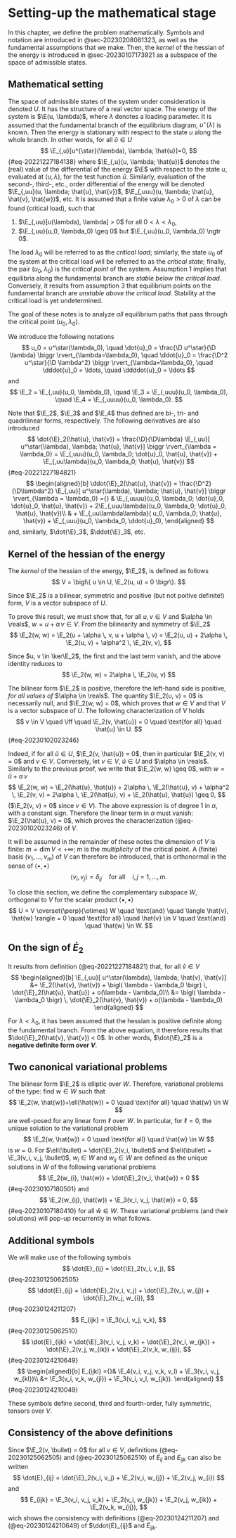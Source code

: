 # Setting-up the mathematical stage {#sec-20230402152824}

In this chapter, we define the problem mathematically. Symbols and notation are introduced in @sec-20230208081323, as well as the fundamental assumptions that we make. Then, the *kernel* of the hessian of the energy is introduced in @sec-20230107173921 as a subspace of the space of admissible states.

## Mathematical setting {#sec-20230208081323}

The space of admissible states of the system under consideration is denoted $U$. It has the structure of a real vector space. The energy of the system is $\E(u, \lambda)$, where $\lambda$ denotes a loading parameter. It is assumed that the fundamental branch of the equilibrium diagram, $u^\star(\lambda)$ is known. Then the energy is stationary with respect to the state $u$ along the whole branch. In other words, for all $\hat{u} \in U$
$$
\E_{,u}[u^{\star}(\lambda), \lambda; \hat{u}]=0,
$$ {#eq-20221227184138}
where $\E_{,u}(u, \lambda; \hat{u})$ denotes the (real) value of the differential of the energy $\E$ with respect to the state $u$, evaluated at $(u, \lambda)$, for the test function $\hat{u}$. Similarly, evaluation of the second-, third-, etc., order differential of the energy will be denoted $\E_{,uu}(u, \lambda; \hat{u}, \hat{v})$, $\E_{,uuu}(u, \lambda; \hat{u}, \hat{v}, \hat{w})$, etc. It is assumed that a finite value $\lambda_0 > 0$ of $\lambda$ can be found (critical load), such that

1. $\E_{,uu}[u(\lambda), \lambda] > 0$ for all $0 < \lambda < \lambda_0$,
2. $\E_{,uu}(u_0, \lambda_0) \geq 0$ but $\E_{,uu}(u_0, \lambda_0) \ngtr 0$.

The load $\lambda_0$ will be referred to as the *critical load*; similarly, the state $u_0$ of the system at the critical load will be referred to as the *critical state*; finally, the pair $(u_0, \lambda_0)$ is the *critical point* of the system. Assumption 1 implies that equilibria along the fundamental branch are *stable below the critical load*. Conversely, it results from assumption 3 that equilibrium points on the fundamental branch are *unstable above the critical load*. Stability at the critical load is yet undetermined.

The goal of these notes is to analyze *all* equilibrium paths that pass through the critical point $(u_0, \lambda_0)$.

We introduce the following notations
$$
u_0 = u^\star(\lambda_0), \quad \dot{u}_0 = \frac{\D u^\star}{\D \lambda} \biggr \rvert_{\lambda=\lambda_0}, \quad \ddot{u}_0 = \frac{\D^2 u^\star}{\D \lambda^2} \biggr \rvert_{\lambda=\lambda_0}, \quad \dddot{u}_0 = \ldots, \quad \ddddot{u}_0 = \ldots
$$
and
$$
\E_2 = \E_{,uu}(u_0, \lambda_0), \quad \E_3 = \E_{,uuu}(u_0, \lambda_0), \quad \E_4 = \E_{,uuuu}(u_0, \lambda_0).
$$

Note that $\E_2$, $\E_3$ and $\E_4$ thus defined are bi-, tri- and quadrilinear forms, respectively. The following derivatives are also introduced
$$
\dot{\E}_2(\hat{u}, \hat{v}) = \frac{\D}{\D\lambda} \E_{,uu}[ u^\star(\lambda), \lambda; \hat{u}, \hat{v}] \biggr \rvert_{\lambda = \lambda_0}
= \E_{,uuu}(u_0, \lambda_0; \dot{u}_0, \hat{u}, \hat{v}) + \E_{,uu\lambda}(u_0, \lambda_0; \hat{u}, \hat{v})
$${#eq-20221227184821}
$$
\begin{aligned}[b]
\ddot{\E}_2(\hat{u}, \hat{v}) = \frac{\D^2}{\D\lambda^2} \E_{,uu}[ u^\star(\lambda), \lambda; \hat{u}, \hat{v}] \biggr \rvert_{\lambda = \lambda_0}
={} & \E_{,uuuu}(u_0, \lambda_0; \dot{u}_0, \dot{u}_0, \hat{u}, \hat{v}) + 2\E_{,uuu\lambda}(u_0, \lambda_0; \dot{u}_0, \hat{u}, \hat{v})\\
& + \E_{,uu\lambda\lambda}( u_0, \lambda_0; \hat{u}, \hat{v}) + \E_{,uuu}(u_0, \lambda_0, \ddot{u}_0),
\end{aligned}
$$
and, similarly, $\dot{\E}_3$, $\ddot{\E}_3$, etc.

## Kernel of the hessian of the energy {#sec-20230107173921}

The *kernel* of the hessian of the energy, $\E_2$, is defined as follows
$$
V = \bigl\{ u \in U, \E_2(u, u) = 0 \bigr\}.
$$

Since $\E_2$ is a bilinear, symmetric and positive (but not poitive definite!) form, $V$ is a vector subspace of $U$.

To prove this result, we must show that, for all $u, v \in V$ and $\alpha \in \reals$, $w = u + \alpha \, v \in V$. From the bilinearity and symmetry of $\E_2$
$$
\E_2(w, w) = \E_2(u + \alpha \, v, u + \alpha \, v) = \E_2(u, u) + 2\alpha \, \E_2(u, v) + \alpha^2 \, \E_2(v, v),
$$

Since $u, v \in \ker\E_2$, the first and the last term vanish, and the above identity reduces to
$$
\E_2(w, w) = 2\alpha \, \E_2(u, v)
$$

The bilinear form $\E_2$ is positive, therefore the left-hand side is positive, *for all values of* $\alpha \in \reals$. The quantity $\E_2(u, v) = 0$ is necessarily null, and $\E_2(w, w) = 0$, which proves that $w \in V$ and that $V$ is a vector subspace of $U$. The following characterization of $V$ holds
$$
v \in V \quad \iff \quad \E_2(v, \hat{u}) = 0 \quad \text{for all} \quad \hat{u} \in U.
$$ {#eq-20230102023246}

Indeed, if for all $\hat{u} \in U$, $\E_2(v, \hat{u}) = 0$, then in particular $\E_2(v, v) = 0$ and $v \in V$. Conversely, let $v \in V$, $\hat{u} \in U$ and $\alpha \in \reals$. Similarly to the previous proof, we write that $\E_2(w, w) \geq 0$, with $w = \hat{u} + \alpha \, v$
$$
\E_2(w, w) = \E_2(\hat{u}, \hat{u}) + 2\alpha \, \E_2(\hat{u}, v) + \alpha^2 \, \E_2(v, v) = 2\alpha \, \E_2(\hat{u}, v) + \E_2(\hat{u}, \hat{u}) \geq 0,
$$
($\E_2(v, v) = 0$ since $v \in V$). The above expression is of degree 1 in $\alpha$, with a constant sign. Therefore the linear term in $\alpha$ must vanish: $\E_2(\hat{u}, v) = 0$, which proves the characterization (@eq-20230102023246) of $V$.

It will be assumed in the remainder of these notes the dimension of $V$ is finite: $m = \dim V < +\infty$; $m$ is the *multiplicity* of the critical point. A (finite) basis $(v_1, \ldots, v_m)$ of $V$ can therefore be introduced, that is orthonormal in the sense of $\langle \bullet, \bullet \rangle$
$$
\langle v_i, v_j \rangle = \delta_{ij} \quad \text{for all} \quad i, j = 1, \ldots, m.
$$

To close this section, we define the complementary subspace $W$, orthogonal to $V$ for the scalar product $\langle \bullet, \bullet \rangle$
$$
U = V \overset{\perp}{\otimes} W \quad \text{and} \quad \langle \hat{v}, \hat{w} \rangle = 0 \quad \text{for all} \quad \hat{v} \in V \quad \text{and} \quad \hat{w} \in W.
$$

::: {.callout-note}
## On the sign of $\dot{E}_2$

It results from definition (@eq-20221227184821) that, for all $\hat{v} \in V$
$$
\begin{aligned}[b]
\E_{,uu}[ u^\star(\lambda), \lambda; \hat{v}, \hat{v}]
&= \E_2(\hat{v}, \hat{v})
+ \bigl( \lambda - \lambda_0 \bigr) \, \dot{\E}_2(\hat{u}, \hat{u})
+ o(\lambda - \lambda_0)\\
&= \bigl( \lambda - \lambda_0 \bigr) \, \dot{\E}_2(\hat{v}, \hat{v})
+ o(\lambda - \lambda_0)
\end{aligned}
$$

For $\lambda < \lambda_0$, it has been assumed that the hessian is positive definite along the fundamental branch. From the above equation, it therefore results that $\dot{\E}_2(\hat{v}, \hat{v}) < 0$. In other words, $\dot{\E}_2$ is a **negative definite form over $V$**.
:::

## Two canonical variational problems {#sec-20230620135251}

The bilinear form $\E_2$ is elliptic over $W$. Therefore, variational problems of the type: find $w \in W$ such that
$$
\E_2(w, \hat{w})+\ell(\hat{w}) = 0 \quad \text{for all} \quad \hat{w} \in W
$$
are well-posed for any linear form $\ell$ over $W$. In particular, for $\ell=0$, the unique solution to the variational
problem
$$
\E_2(w, \hat{w}) = 0 \quad \text{for all} \quad \hat{w} \in W
$$
is $w = 0$. For  $\ell(\bullet) = \dot{\E}_2(v_i, \bullet)$ and $\ell(\bullet) = \E_3(v_i, v_j, \bullet)$, $w_i \in W$
and $w_{ij} \in W$ are defined as the unique solutions in $W$ of the following variational problems
$$
\E_2(w_{i}, \hat{w}) + \dot{\E}_2(v_i, \hat{w}) = 0
$$ {#eq-20230107180501}
and
$$
\E_2(w_{ij}, \hat{w}) + \E_3(v_i, v_j, \hat{w}) = 0,
$$ {#eq-20230107180410}
for all $\hat{w} \in W$. These variational problems (and their solutions) will pop-up recurrently in what follows.

## Additional symbols {#sec-20230528173310}

We will make use of the following symbols
$$
\dot{E}_{ij} = \dot{\E}_2(v_i, v_j),
$$ {#eq-20230125062505}
$$
\ddot{E}_{ij} = \ddot{\E}_2(v_i, v_j) + \dot{\E}_2(v_i, w_{j}) + \dot{\E}_2(v_j, w_{i}),
$$ {#eq-20230124211207}
$$
E_{ijk} = \E_3(v_i, v_j, v_k),
$$ {#eq-20230125062510}
$$
\dot{E}_{ijk} = \dot{\E}_3(v_i, v_j, v_k) + \dot{\E}_2(v_i, w_{jk}) + \dot{\E}_2(v_j, w_{ik}) + \dot{\E}_2(v_k, w_{ij}),
$$ {#eq-20230124210649}
$$
\begin{aligned}[b]
E_{ijkl} ={}& \E_4(v_i, v_j, v_k, v_l) + \E_3(v_i, v_j, w_{kl})\\
&+ \E_3(v_i, v_k, w_{jl}) + \E_3(v_i, v_l, w_{jk}).
\end{aligned}
$$ {#eq-20230124210049}

These symbols define second, third and fourth-order, fully symmetric, tensors over $V$.

::: {.callout-note}
## Consistency of the above definitions

Since $\E_2(v, \bullet) = 0$ for all $v \in V$, definitions (@eq-20230125062505) and (@eq-20230125062510) of $\dot{E}_{ij}$ and
$E_{ijk}$ can also be written
$$
\dot{E}_{ij} = \dot{\E}_2(v_i, v_j) + \E_2(v_i, w_{j}) + \E_2(v_j, w_{i})
$$
and
$$
E_{ijk} = \E_3(v_i, v_j, v_k)  + \E_2(v_i, w_{jk}) + \E_2(v_j, w_{ik}) + \E_2(v_k, w_{ij}),
$$
wich shows the consistency with definitions (@eq-20230124211207) and (@eq-20230124210649) of $\ddot{E}_{ij}$ and $\dot{E}_{ijk}$.
:::

